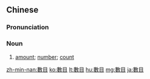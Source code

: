 {{also|数目}}
==Chinese==
{{zh-forms|s=数目}}

===Pronunciation===
{{zh-pron
|m=shùmù,tl=y
|c=sou3 muk6
|mn=sò͘-bo̍k
|cat=n
}}

===Noun===
{{zh-noun}}

# [[amount]]; [[number]]; [[count]]

[[zh-min-nan:數目]]
[[ko:數目]]
[[lt:數目]]
[[hu:數目]]
[[mg:數目]]
[[ja:數目]]